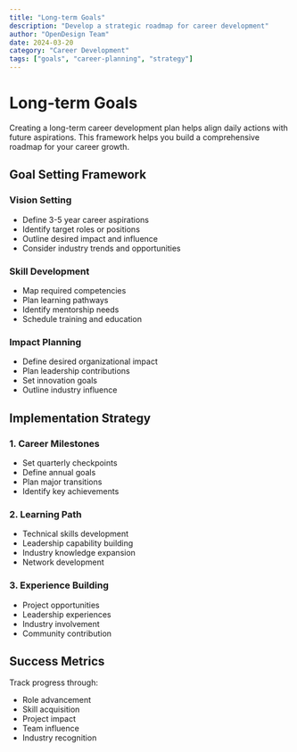 ```yaml
---
title: "Long-term Goals"
description: "Develop a strategic roadmap for career development"
author: "OpenDesign Team"
date: 2024-03-20
category: "Career Development"
tags: ["goals", "career-planning", "strategy"]
---
```


# Long-term Goals

<div class="bg-[#f6f8fa] border border-[#e5e7eb] rounded-lg p-6 my-8">
  <p class="text-[17px] leading-7 text-[#1a1f36]">
    Creating a long-term career development plan helps align daily actions with future aspirations. This framework helps you build a comprehensive roadmap for your career growth.
  </p>
</div>

## Goal Setting Framework

### Vision Setting
- Define 3-5 year career aspirations
- Identify target roles or positions
- Outline desired impact and influence
- Consider industry trends and opportunities

### Skill Development
- Map required competencies
- Plan learning pathways
- Identify mentorship needs
- Schedule training and education

### Impact Planning
- Define desired organizational impact
- Plan leadership contributions
- Set innovation goals
- Outline industry influence

## Implementation Strategy

### 1. Career Milestones
- Set quarterly checkpoints
- Define annual goals
- Plan major transitions
- Identify key achievements

### 2. Learning Path
- Technical skills development
- Leadership capability building
- Industry knowledge expansion
- Network development

### 3. Experience Building
- Project opportunities
- Leadership experiences
- Industry involvement
- Community contribution

## Success Metrics

Track progress through:
- Role advancement
- Skill acquisition
- Project impact
- Team influence
- Industry recognition
